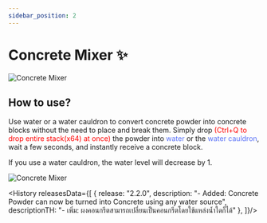 ```yaml
---
sidebar_position: 2
---
```



# Concrete Mixer ✨

![Concrete Mixer](\img\doc\features\CC_Mixer\How_Concrete_Mixer.png)
<GenMetaData
  description="Concrete Mixer is a feature that allows players to convert concrete powder into concrete blocks using water or a water cauldron."
  keywords="Concrete Mixer, Concrete Powder, Concrete Blocks, Water, Water Cauldron"
/>

## How to use?
Use water or a water cauldron to convert concrete powder into concrete blocks without the need to place and break them. Simply drop <font color="Red">(Ctrl+Q to drop entire stack(x64) at once)</font> the powder into <font color="#5971f7">water</font> or the <font color="#5971f7">water cauldron</font>, wait a few seconds, and instantly receive a concrete block.

If you use a water cauldron, the water level will decrease by 1.

![Concrete Mixer](\img\doc\features\CC_Mixer\Concrete_Mixer.gif)

<History releasesData={[
    { release: "2.2.0", description: "- Added: Concrete Powder can now be turned into Concrete using any water source", descriptionTH: "- เพิ่ม: ผงคอนกรีตสามารถเปลี่ยนเป็นคอนกรีตโดยใช้แหล่งน้ำใดก็ได้"  },
  ]}/>